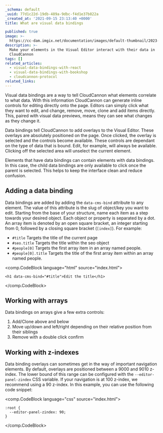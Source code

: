 ```yaml
---
_schema: default
_uuid: 77d1c22d-19db-489a-9dbc-f4d1e37b822a
_created_at: '2021-09-15 23:13:40 +0000'
title: What are visual data bindings

published: true
image: >-
  https://cc-dam.imgix.net/documentation/images/default-thumbnail/2023-Q4/CloudCannon-Documentation-Thumbnail.png
description: >-
  Make your elements in the Visual Editor interact with their data in
  CloudCannon
tags: []
related_articles:
  - visual-data-bindings-with-react
  - visual-data-bindings-with-bookshop
  - cloudcannon-protocol
related_links:
---
```

Visual data bindings are a way to tell CloudCannon what elements correlate to what data. With this information CloudCannon can generate inline controls for editing directly onto the page. Editors can simply click what they want to edit, and change, remove, move, clone and add items directly. This, paired with visual data previews, means they can see what changes as they change it.

Data bindings tell CloudCannon to add overlays to the Visual Editor. These overlays are absolutely positioned on the page. Once clicked, the overlay is selected and the controls become available. These controls are dependant on the type of data that is bound. Edit, for example, will always be available. Clicking off the selected area will unselect the current element.

Elements that have data bindings can contain elements with data bindings. In this case, the child data bindings are only available to click once the parent is selected. This helps to keep the interface clean and reduce confusion.

## Adding a data binding
Data bindings are added by adding the `data-cms-bind` attribute to any element. The value of this attribute is the slug of object/key you want to edit. Starting from the base of your structure, name each item as a step towards your desired object. Each object or property is separated by a dot. An array item is denoted by an open square bracket, an integer starting from 0, followed by a closing square bracket (`[index]`). For example:
- `#title` Targets the title of the current page
- `#seo.title` Targets the title within the seo object
- `#people[0]` Targets the first array item in an array named people.
- `#people[0].title` Targets the title of the first array item within an array named people.

<comp.CodeBlock language="html" source="index.html">
```
<h1 data-cms-bind="#title">Edit the title</h1>
```
</comp.CodeBlock>

## Working with arrays
Data bindings on arrays give a few extra controls:

1. Add/Clone above and below
2. Move up/down and left/right depending on their relative position from their siblings
3. Remove with a double click confirm

## Working with z-indexes
Data binding overlays can sometimes get in the way of important navigation elements. By default, overlays are positioned between a 9000 and 9010 z-index. The lower bound of this range can be configured with the `--editor-panel-zindex` CSS variable. If your navigation is at 100 z-index, we recommend using a 90 z-index. In this example, you can use the following code snippet:

<comp.CodeBlock language="css" source="index.html">
```
:root {
  --editor-panel-zindex: 90;
}
```
</comp.CodeBlock>
